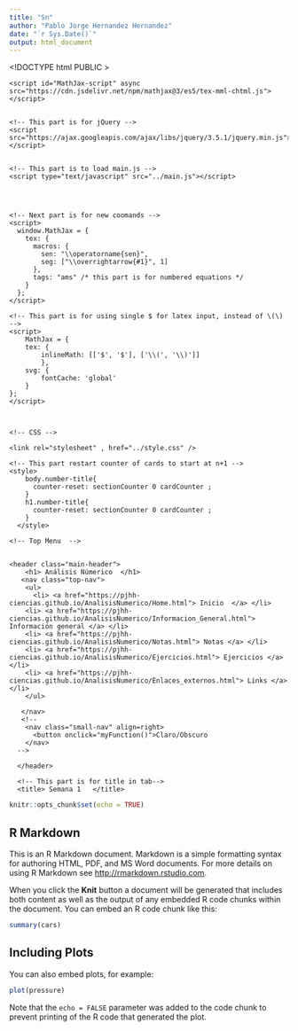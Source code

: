 ```yaml
---
title: "Sn"
author: "Pablo Jorge Hernandez Hernandez"
date: "`r Sys.Date()`"
output: html_document
---
```



<!DOCTYPE html PUBLIC >

<html lang="es">
  <head><meta http-equiv="Content-Type" content="text/html; charset=UTF-8" />
    <!-- Following part is mathjax, for latex-->
    <script id="MathJax-script" async src="https://cdn.jsdelivr.net/npm/mathjax@3/es5/tex-mml-chtml.js"></script>


    <!-- This part is for jQuery -->
    <script src="https://ajax.googleapis.com/ajax/libs/jquery/3.5.1/jquery.min.js"></script>


    <!-- This part is to load main.js -->
    <script type="text/javascript" src="../main.js"></script>




    <!-- Next part is for new coomands -->
    <script>
      window.MathJax = {
        tex: {
          macros: {
            sen: "\\operatorname{sen}",
            seg: ["\\overrightarrow{#1}", 1]
          },
          tags: "ams" /* this part is for numbered equations */
        }
      };
    </script>

    <!-- This part is for using single $ for latex input, instead of \(\) -->
    <script>
        MathJax = {
        tex: {
            inlineMath: [['$', '$'], ['\\(', '\\)']]
            },
        svg: {
            fontCache: 'global'
        }
    };
    </script>



    <!-- CSS -->

    <link rel="stylesheet" , href="../style.css" />

    <!-- This part restart counter of cards to start at n+1 -->
    <style>
        body.number-title{
          counter-reset: sectionCounter 0 cardCounter ;
        }
        h1.number-title{
          counter-reset: sectionCounter 0 cardCounter ;
        }
      </style>
  
    <!-- Top Menu  -->


    <header class="main-header">
        <h1> Análisis Númerico  </h1>
       <nav class="top-nav">
        <ul>
          <li> <a href="https://pjhh-ciencias.github.io/AnalisisNumerico/Home.html"> Inicio  </a> </li>
        <li> <a href="https://pjhh-ciencias.github.io/AnalisisNumerico/Informacion_General.html"> Información general </a> </li>
        <li> <a href="https://pjhh-ciencias.github.io/AnalisisNumerico/Notas.html"> Notas </a> </li>
        <li> <a href="https://pjhh-ciencias.github.io/AnalisisNumerico/Ejercicios.html"> Ejercicios </a> </li>
        <li> <a href="https://pjhh-ciencias.github.io/AnalisisNumerico/Enlaces_externos.html"> Links </a> </li>
        </ul>

       </nav>
       <!-- 
        <nav class="small-nav" align=right>
          <button onclick="myFunction()">Claro/Obscuro 
        </nav> 
      -->

      </header>

      <!-- This part is for title in tab-->
      <title> Semana 1   </title>
    
  </head>



```r
knitr::opts_chunk$set(echo = TRUE)
```

## R Markdown

This is an R Markdown document. Markdown is a simple formatting syntax for authoring HTML, PDF, and MS Word documents. For more details on using R Markdown see <http://rmarkdown.rstudio.com>.

When you click the **Knit** button a document will be generated that includes both content as well as the output of any embedded R code chunks within the document. You can embed an R code chunk like this:

```r
summary(cars)
```

## Including Plots

You can also embed plots, for example:

```r
plot(pressure)
```

Note that the `echo = FALSE` parameter was added to the code chunk to prevent printing of the R code that generated the plot.
